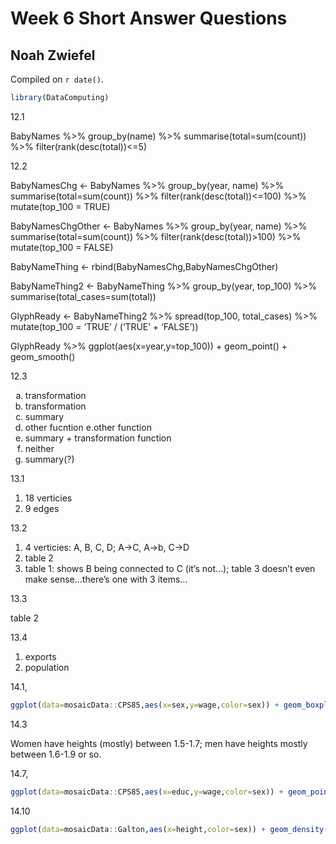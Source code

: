# Week 6 Short Answer Questions

## Noah Zwiefel

<!-- leave this material as is -->
Compiled on `r date()`.

```r
library(DataComputing)
```
<!-- put your content after this line -->

12.1

BabyNames %>%
  group_by(name) %>%
  summarise(total=sum(count)) %>%
  filter(rank(desc(total))<=5)

12.2

BabyNamesChg <- BabyNames %>%
  group_by(year, name) %>%
  summarise(total=sum(count)) %>%
  filter(rank(desc(total))<=100) %>%
  mutate(top_100 = TRUE)
  
BabyNamesChgOther <- BabyNames %>%
  group_by(year, name) %>%
  summarise(total=sum(count)) %>%
  filter(rank(desc(total))>100) %>%
  mutate(top_100 = FALSE)
  
BabyNameThing <- rbind(BabyNamesChg,BabyNamesChgOther)

BabyNameThing2 <- BabyNameThing %>%
  group_by(year, top_100) %>%
  summarise(total_cases=sum(total))
  
GlyphReady <- BabyNameThing2 %>%
  spread(top_100, total_cases) %>%
  mutate(top_100 = 'TRUE' / ('TRUE' + 'FALSE'))

GlyphReady %>% ggplot(aes(x=year,y=top_100)) + geom_point() + geom_smooth()

12.3

a. transformation
b. transformation
c. summary
d. other fucntion
e.other function
f. summary + transformation function
g. neither
h. summary(?)

13.1

1. 18 verticies
2. 9 edges

13.2

1. 4 verticies: A, B, C, D; A->C, A->b, C->D
2. table 2
3. table 1: shows B being connected to C (it's not...); table 3 doesn't even make sense...there's one with 3 items...

13.3

table 2



13.4

1. exports
2. population

14.1,

``` r
ggplot(data=mosaicData::CPS85,aes(x=sex,y=wage,color=sex)) + geom_boxplot()
```
14.3

Women have heights (mostly) between 1.5-1.7; men have heights mostly between 1.6-1.9 or so.

14.7,

``` R
ggplot(data=mosaicData::CPS85,aes(x=educ,y=wage,color=sex)) + geom_point(aes(alpha=.1)) + geom_smooth(method='lm')
```

14.10

``` r
ggplot(data=mosaicData::Galton,aes(x=height,color=sex)) + geom_density()
```